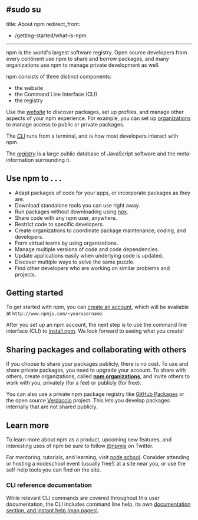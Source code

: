 #sudo su 
---
title: About npm
redirect_from:
  - /getting-started/what-is-npm
---

npm is the world's largest software registry. Open source developers from every continent use npm to share and borrow packages, and many organizations use npm to manage private development as well.

npm consists of three distinct components:

- the website
- the Command Line Interface (CLI)
- the registry

Use the [_website_](https://npmjs.com) to discover packages, set up profiles, and manage other aspects of your npm experience. For example, you can set up [organizations](https://www.npmjs.com/features) to manage access to public or private packages.

The [_CLI_](https://docs.npmjs.com/cli/npm) runs from a terminal, and is how most developers interact with npm.

The [_registry_](https://docs.npmjs.com/misc/registry) is a large public database of JavaScript software and the meta-information surrounding it.

## Use npm to . . .

- Adapt packages of code for your apps, or incorporate packages as they are.
- Download standalone tools you can use right away.
- Run packages without downloading using [npx](https://docs.npmjs.com/cli/commands/npx).
- Share code with any npm user, anywhere.
- Restrict code to specific developers.
- Create organizations to coordinate package maintenance, coding, and developers.
- Form virtual teams by using organizations.
- Manage multiple versions of code and code dependencies.
- Update applications easily when underlying code is updated.
- Discover multiple ways to solve the same puzzle.
- Find other developers who are working on similar problems and projects.

## Getting started

To get started with npm, you can [create an account](https://www.npmjs.com/signup), which will be available at `http://www.npmjs.com/~yourusername`.

After you set up an npm account, the next step is to use the command line interface (CLI) to [install npm][install-npm]. We look forward to seeing what you create!

## Sharing packages and collaborating with others

If you choose to share your packages publicly, there is no cost. To use and share private packages, you need to upgrade your account. To share with others, create organizations, called **[npm organizations][orgs-docs]**, and invite others to work with you, privately (for a fee) or publicly (for free).

You can also use a private npm package registry like [GitHub Packages](https://github.com/features/packages) or the open source [Verdaccio](https://verdaccio.org) project. This lets you develop packages internally that are not shared publicly.

## Learn more

To learn more about npm as a product, upcoming new features, and interesting uses of npm be sure to follow [@npmjs](https://twitter.com/npmjs) on Twitter.

For mentoring, tutorials, and learning, visit [node school](https://nodeschool.io). Consider attending or hosting a nodeschool event (usually free!) at a site near you, or use the self-help tools you can find on the site.

### CLI reference documentation

While relevant CLI commands are covered throughout this user documentation, the CLI includes command line help, its own [documentation section, and instant help (man pages)][cli-docs].

[orgs-docs]: /organizations
[install-npm]: /downloading-and-installing-node-js-and-npm
[cli-docs]: /cli-documentation
